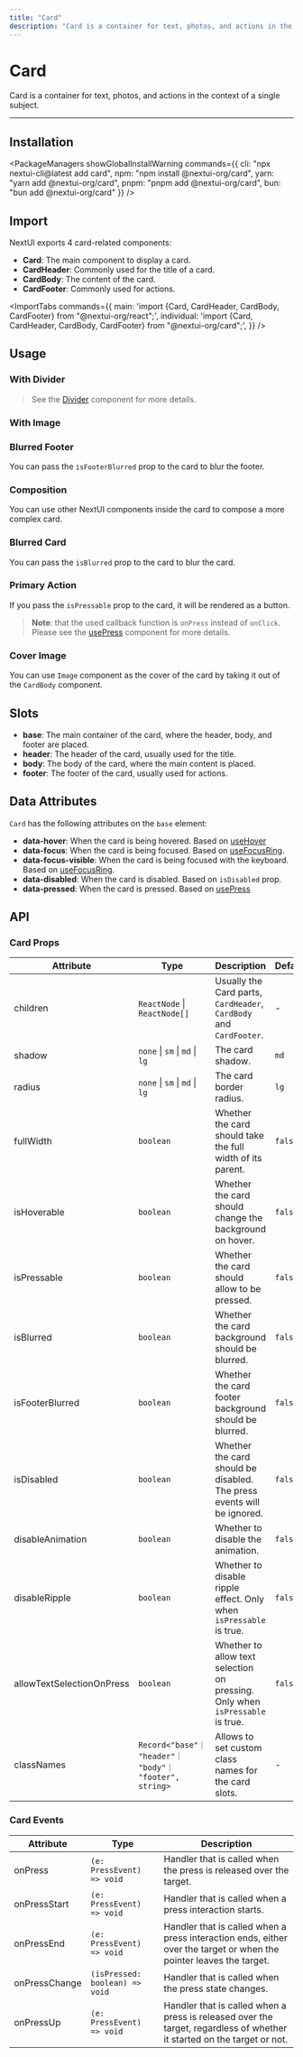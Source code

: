 ```yaml
---
title: "Card"
description: "Card is a container for text, photos, and actions in the context of a single subject."
---
```



# Card

Card is a container for text, photos, and actions in the context of a single subject.

<ComponentLinks component="card" />

---



## Installation

<PackageManagers
  showGlobalInstallWarning
  commands={{
    cli: "npx nextui-cli@latest add card",
    npm: "npm install @nextui-org/card",
    yarn: "yarn add @nextui-org/card",
    pnpm: "pnpm add @nextui-org/card",
    bun: "bun add @nextui-org/card"
  }}
/>


## Import

NextUI exports 4 card-related components:

- **Card**: The main component to display a card.
- **CardHeader**: Commonly used for the title of a card.
- **CardBody**: The content of the card.
- **CardFooter**: Commonly used for actions.

<ImportTabs
  commands={{
    main: 'import {Card, CardHeader, CardBody, CardFooter} from "@nextui-org/react";',
    individual: 'import {Card, CardHeader, CardBody, CardFooter} from "@nextui-org/card";',
  }}
/>

## Usage

<CodeDemo isPreviewCentered title="Usage" files={cardContent.usage} />

### With Divider

<CodeDemo isPreviewCentered title="With Divider" files={cardContent.divider} />

> See the [Divider](/docs/components/divider) component for more details.

### With Image

<CodeDemo isPreviewCentered title="With Image" files={cardContent.image} />

### Blurred Footer

You can pass the `isFooterBlurred` prop to the card to blur the footer.

<CodeDemo isPreviewCentered title="Blurred Footer" files={cardContent.blurredFooter} />

### Composition

You can use other NextUI components inside the card to compose a more complex card.

<CodeDemo isPreviewCentered title="Composition" files={cardContent.composition} />

### Blurred Card

You can pass the `isBlurred` prop to the card to blur the card.

<CodeDemo isGradientBox title="Blurred Card" files={cardContent.blurred} />

### Primary Action

If you pass the `isPressable` prop to the card, it will be rendered as a button.

<CodeDemo title="Primary Action" files={cardContent.primaryAction} />

> **Note**: that the used callback function is `onPress` instead of `onClick`. Please see the [usePress](https://react-spectrum.adobe.com/react-aria/usePress.html#usepress) component for more details.

### Cover Image

You can use `Image` component as the cover of the card by taking it out of the `CardBody` component.

<CodeDemo title="Cover Image" files={cardContent.coverImage} />

<Spacer y={4} />

## Slots

- **base**:
  The main container of the card, where the header, body, and footer are placed.
- **header**:
  The header of the card, usually used for the title.
- **body**:
  The body of the card, where the main content is placed.
- **footer**:
  The footer of the card, usually used for actions.

<Spacer y={4} />

## Data Attributes

`Card` has the following attributes on the `base` element:

- **data-hover**:
  When the card is being hovered. Based on [useHover](https://react-spectrum.adobe.com/react-aria/useHover.html)
- **data-focus**:
  When the card is being focused. Based on [useFocusRing](https://react-spectrum.adobe.com/react-aria/useFocusRing.html).
- **data-focus-visible**:
  When the card is being focused with the keyboard. Based on [useFocusRing](https://react-spectrum.adobe.com/react-aria/useFocusRing.html).
- **data-disabled**:
  When the card is disabled. Based on `isDisabled` prop.
- **data-pressed**:
  When the card is pressed. Based on [usePress](https://react-spectrum.adobe.com/react-aria/usePress.html)

<Spacer y={4} />

## API

### Card Props

| Attribute                 | Type                                                    | Description                                                                   | Default |
| ------------------------- | ------------------------------------------------------- | ----------------------------------------------------------------------------- | ------- |
| children                  | `ReactNode` \| `ReactNode[]`                            | Usually the Card parts, `CardHeader`, `CardBody` and `CardFooter`.            | -       |
| shadow                    | `none` \| `sm` \| `md` \| `lg`                          | The card shadow.                                                              | `md`    |
| radius                    | `none` \| `sm` \| `md` \| `lg`                          | The card border radius.                                                       | `lg`    |
| fullWidth                 | `boolean`                                               | Whether the card should take the full width of its parent.                    | `false` |
| isHoverable               | `boolean`                                               | Whether the card should change the background on hover.                       | `false` |
| isPressable               | `boolean`                                               | Whether the card should allow to be pressed.                                  | `false` |
| isBlurred                 | `boolean`                                               | Whether the card background should be blurred.                                | `false` |
| isFooterBlurred           | `boolean`                                               | Whether the card footer background should be blurred.                         | `false` |
| isDisabled                | `boolean`                                               | Whether the card should be disabled. The press events will be ignored.        | `false` |
| disableAnimation          | `boolean`                                               | Whether to disable the animation.                                             | `false` |
| disableRipple             | `boolean`                                               | Whether to disable ripple effect. Only when `isPressable` is true.            | `false` |
| allowTextSelectionOnPress | `boolean`                                               | Whether to allow text selection on pressing. Only when `isPressable` is true. | `false` |
| classNames                | `Record<"base"｜ "header"｜ "body"｜ "footer", string>` | Allows to set custom class names for the card slots.                          | -       |

### Card Events

| Attribute     | Type                           | Description                                                                                                             |
| ------------- | ------------------------------ | ----------------------------------------------------------------------------------------------------------------------- |
| onPress       | `(e: PressEvent) => void`      | Handler that is called when the press is released over the target.                                                      |
| onPressStart  | `(e: PressEvent) => void`      | Handler that is called when a press interaction starts.                                                                 |
| onPressEnd    | `(e: PressEvent) => void`      | Handler that is called when a press interaction ends, either over the target or when the pointer leaves the target.     |
| onPressChange | `(isPressed: boolean) => void` | Handler that is called when the press state changes.                                                                    |
| onPressUp     | `(e: PressEvent) => void`      | Handler that is called when a press is released over the target, regardless of whether it started on the target or not. |
